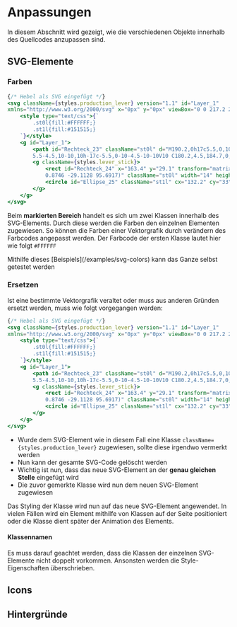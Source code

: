 
# Anpassungen

In diesem Abschnitt wird gezeigt, wie die verschiedenen Objekte innerhalb des Quellcodes anzupassen sind.

## SVG-Elemente

### Farben
```jsx {5-6}
{/* Hebel als SVG eingefügt */}
<svg className={styles.production_lever} version="1.1" id="Layer_1" 
xmlns="http://www.w3.org/2000/svg" x="0px" y="0px" viewBox="0 0 217.2 212">
    <style type="text/css">{`
        .st0l{fill:#FFFFFF;}
        .st1l{fill:#151515;}
    `}</style>
    <g id="Layer_1">
        <path id="Rechteck_23" className="st0l" d="M190.2,0h17c5.5,0,10,4.5,10,10v192c0,
        5.5-4.5,10-10,10h-17c-5.5,0-10-4.5-10-10V10 C180.2,4.5,184.7,0,190.2,0z"/>
        <g className={styles.lever_stick}>
            <rect id="Rechteck_24" x="163.4" y="29.1" transform="matrix(0.8746 -0.4848 0.4848 
            0.8746 -29.1128 95.6917)" className="st0l" width="14" height="150.1"/>
            <circle id="Ellipse_25" className="st1l" cx="132.2" cy="33" r="21"/>
        </g>
    </g>
</svg>
```
Beim <strong>markierten Bereich</strong> handelt es sich um zwei Klassen innerhalb des SVG-Elements. Durch diese werden die Farben den einzelnen Elementen zugewiesen.
So können die Farben einer Vektorgrafik durch verändern des Farbcodes angepasst werden. Der Farbcode der ersten Klasse lautet hier wie folgt `#FFFFFF`

<Callout>
Mithilfe dieses [Beispiels](/examples/svg-colors) kann das Ganze selbst getestet werden
</Callout>

### Ersetzen

Ist eine bestimmte Vektorgrafik veraltet oder muss aus anderen Gründen ersetzt werden, muss wie folgt vorgegangen werden:

```jsx {2-17}
{/* Hebel als SVG eingefügt */}
<svg className={styles.production_lever} version="1.1" id="Layer_1" 
xmlns="http://www.w3.org/2000/svg" x="0px" y="0px" viewBox="0 0 217.2 212">
    <style type="text/css">{`
        .st0l{fill:#FFFFFF;}
        .st1l{fill:#151515;}
    `}</style>
    <g id="Layer_1">
        <path id="Rechteck_23" className="st0l" d="M190.2,0h17c5.5,0,10,4.5,10,10v192c0,
        5.5-4.5,10-10,10h-17c-5.5,0-10-4.5-10-10V10 C180.2,4.5,184.7,0,190.2,0z"/>
        <g className={styles.lever_stick}>
            <rect id="Rechteck_24" x="163.4" y="29.1" transform="matrix(0.8746 -0.4848 0.4848 
            0.8746 -29.1128 95.6917)" className="st0l" width="14" height="150.1"/>
            <circle id="Ellipse_25" className="st1l" cx="132.2" cy="33" r="21"/>
        </g>
    </g>
</svg>
```

- Wurde dem SVG-Element wie in diesem Fall eine Klasse `className={styles.production_lever}` zugewiesen, sollte diese irgendwo vermerkt werden
- Nun kann der gesamte SVG-Code gelöscht werden
- Wichtig ist nun, dass das neue SVG-Element an der <strong>genau gleichen Stelle</strong> eingefügt wird
- Die zuvor gemerkte Klasse wird nun dem neuen SVG-Element zugewiesen

<Callout emoji="✅">
    Das Styling der Klasse wird nun auf das neue SVG-Element angewendet. In vielen Fällen wird ein Element mithilfe von Klassen auf der Seite positioniert oder die Klasse dient später der Animation des Elements.
</Callout>

#### Klassennamen

<Callout type="warning" emoji="⚠️">
  Es muss darauf geachtet werden, dass die Klassen der einzelnen SVG-Elemente nicht doppelt vorkommen. Ansonsten werden die Style-Eigenschaften überschrieben.
</Callout>

## Icons


## Hintergründe